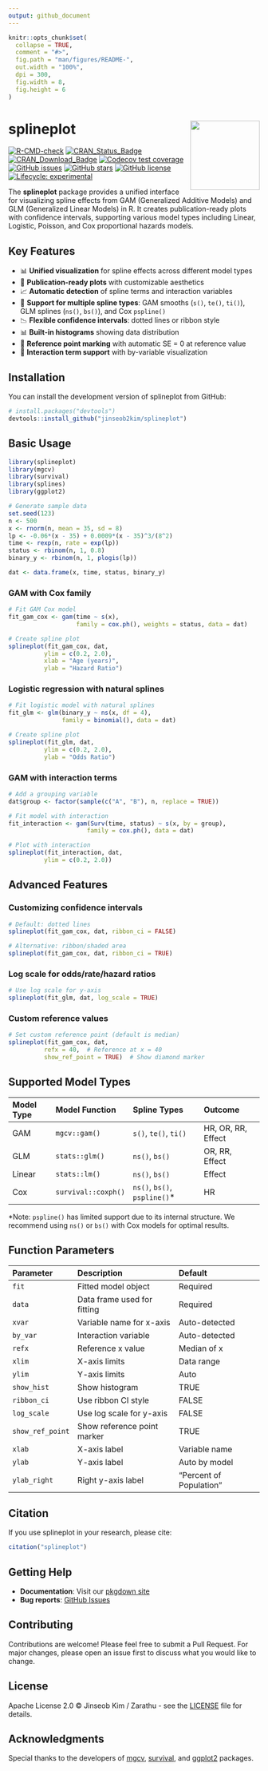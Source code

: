 ---
output: github_document
---

<!-- README.md is generated from README.Rmd. Please edit that file -->

```{r setup, include = FALSE}
knitr::opts_chunk$set(
  collapse = TRUE,
  comment = "#>",
  fig.path = "man/figures/README-",
  out.width = "100%",
  dpi = 300,
  fig.width = 8,
  fig.height = 6
)
```

# splineplot <img src="man/figures/logo.png" align="right" height="139" />

<!-- badges: start -->
[![R-CMD-check](https://github.com/jinseob2kim/splineplot/workflows/R-CMD-check/badge.svg)](https://github.com/jinseob2kim/splineplot/actions)
[![CRAN_Status_Badge](https://www.r-pkg.org/badges/version/splineplot)](https://cran.r-project.org/package=splineplot)
[![CRAN_Download_Badge](https://cranlogs.r-pkg.org/badges/splineplot)](https://CRAN.R-project.org/package=splineplot)
[![Codecov test coverage](https://codecov.io/gh/jinseob2kim/splineplot/branch/main/graph/badge.svg)](https://app.codecov.io/gh/jinseob2kim/splineplot?branch=main)
[![GitHub issues](https://img.shields.io/github/issues/jinseob2kim/splineplot.svg)](https://github.com/jinseob2kim/splineplot/issues)
[![GitHub stars](https://img.shields.io/github/stars/jinseob2kim/splineplot.svg)](https://github.com/jinseob2kim/splineplot/stargazers)
[![GitHub license](https://img.shields.io/github/license/jinseob2kim/splineplot.svg)](https://github.com/jinseob2kim/splineplot/blob/main/LICENSE)
[![Lifecycle: experimental](https://img.shields.io/badge/lifecycle-experimental-orange.svg)](https://lifecycle.r-lib.org/articles/stages.html#experimental)
<!-- badges: end -->

The **splineplot** package provides a unified interface for visualizing spline effects from GAM (Generalized Additive Models) and GLM (Generalized Linear Models) in R. It creates publication-ready plots with confidence intervals, supporting various model types including Linear, Logistic, Poisson, and Cox proportional hazards models.

## Key Features

- 📊 **Unified visualization** for spline effects across different model types
- 🎨 **Publication-ready plots** with customizable aesthetics
- 📈 **Automatic detection** of spline terms and interaction variables
- 🔄 **Support for multiple spline types**: GAM smooths (`s()`, `te()`, `ti()`), GLM splines (`ns()`, `bs()`), and Cox `pspline()`
- 📉 **Flexible confidence intervals**: dotted lines or ribbon style
- 📊 **Built-in histograms** showing data distribution
- 🎯 **Reference point marking** with automatic SE = 0 at reference value
- 🔀 **Interaction term support** with by-variable visualization

## Installation

You can install the development version of splineplot from GitHub:

```{r eval=FALSE}
# install.packages("devtools")
devtools::install_github("jinseob2kim/splineplot")
```

## Basic Usage

```{r example-setup, message=FALSE}
library(splineplot)
library(mgcv)
library(survival)
library(splines)
library(ggplot2)

# Generate sample data
set.seed(123)
n <- 500
x <- rnorm(n, mean = 35, sd = 8)
lp <- -0.06*(x - 35) + 0.0009*(x - 35)^3/(8^2)
time <- rexp(n, rate = exp(lp))
status <- rbinom(n, 1, 0.8)
binary_y <- rbinom(n, 1, plogis(lp))

dat <- data.frame(x, time, status, binary_y)
```

### GAM with Cox family

```{r gam-cox}
# Fit GAM Cox model
fit_gam_cox <- gam(time ~ s(x),
                   family = cox.ph(), weights = status, data = dat)

# Create spline plot
splineplot(fit_gam_cox, dat,
          ylim = c(0.2, 2.0),
          xlab = "Age (years)",
          ylab = "Hazard Ratio")
```

### Logistic regression with natural splines

```{r glm-logistic}
# Fit logistic model with natural splines
fit_glm <- glm(binary_y ~ ns(x, df = 4),
               family = binomial(), data = dat)

# Create spline plot
splineplot(fit_glm, dat,
          ylim = c(0.2, 2.0),
          ylab = "Odds Ratio")
```

### GAM with interaction terms

```{r gam-interaction}
# Add a grouping variable
dat$group <- factor(sample(c("A", "B"), n, replace = TRUE))

# Fit model with interaction
fit_interaction <- gam(Surv(time, status) ~ s(x, by = group),
                      family = cox.ph(), data = dat)

# Plot with interaction
splineplot(fit_interaction, dat,
          ylim = c(0.2, 2.0))
```

## Advanced Features

### Customizing confidence intervals

```{r ci-styles, eval=FALSE}
# Default: dotted lines
splineplot(fit_gam_cox, dat, ribbon_ci = FALSE)

# Alternative: ribbon/shaded area
splineplot(fit_gam_cox, dat, ribbon_ci = TRUE)
```

### Log scale for odds/rate/hazard ratios

```{r log-scale}
# Use log scale for y-axis
splineplot(fit_glm, dat, log_scale = TRUE)
```

### Custom reference values

```{r custom-ref}
# Set custom reference point (default is median)
splineplot(fit_gam_cox, dat,
          refx = 40,  # Reference at x = 40
          show_ref_point = TRUE)  # Show diamond marker
```

## Supported Model Types

| Model Type | Model Function | Spline Types | Outcome |
|:-----------|:--------------|:-------------|:--------|
| GAM | `mgcv::gam()` | `s()`, `te()`, `ti()` | HR, OR, RR, Effect |
| GLM | `stats::glm()` | `ns()`, `bs()` | OR, RR, Effect |
| Linear | `stats::lm()` | `ns()`, `bs()` | Effect |
| Cox | `survival::coxph()` | `ns()`, `bs()`, `pspline()`* | HR |

*Note: `pspline()` has limited support due to its internal structure. We recommend using `ns()` or `bs()` with Cox models for optimal results.

## Function Parameters

| Parameter | Description | Default |
|:----------|:------------|:--------|
| `fit` | Fitted model object | Required |
| `data` | Data frame used for fitting | Required |
| `xvar` | Variable name for x-axis | Auto-detected |
| `by_var` | Interaction variable | Auto-detected |
| `refx` | Reference x value | Median of x |
| `xlim` | X-axis limits | Data range |
| `ylim` | Y-axis limits | Auto |
| `show_hist` | Show histogram | TRUE |
| `ribbon_ci` | Use ribbon CI style | FALSE |
| `log_scale` | Use log scale for y-axis | FALSE |
| `show_ref_point` | Show reference point marker | TRUE |
| `xlab` | X-axis label | Variable name |
| `ylab` | Y-axis label | Auto by model |
| `ylab_right` | Right y-axis label | "Percent of Population" |

## Citation

If you use splineplot in your research, please cite:

```{r citation, eval=FALSE}
citation("splineplot")
```

## Getting Help

- **Documentation**: Visit our [pkgdown site](https://jinseob2kim.github.io/splineplot/)
- **Bug reports**: [GitHub Issues](https://github.com/jinseob2kim/splineplot/issues)

## Contributing

Contributions are welcome! Please feel free to submit a Pull Request. For major changes, please open an issue first to discuss what you would like to change.

## License

Apache License 2.0 © Jinseob Kim / Zarathu - see the [LICENSE](LICENSE.md) file for details.

## Acknowledgments

Special thanks to the developers of [mgcv](https://cran.r-project.org/package=mgcv), [survival](https://cran.r-project.org/package=survival), and [ggplot2](https://cran.r-project.org/package=ggplot2) packages.